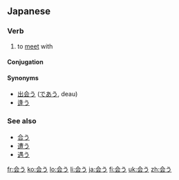 ==Japanese==
{{ja-kanjitab|会}}

===Verb===
{{ja-verb|k|type=1|tr=intrans|hira=あう|rom=au}}

# to [[meet]] with

====Conjugation====
{{ja-go-u|会|あ|a}}

====Synonyms====
* [[出会う]] ([[であう]], deau)
* [[逢う]]

===See also===
* [[合う]]
* [[遭う]]
* [[遇う]]

[[fr:会う]]
[[ko:会う]]
[[lo:会う]]
[[li:会う]]
[[ja:会う]]
[[fi:会う]]
[[uk:会う]]
[[zh:会う]]